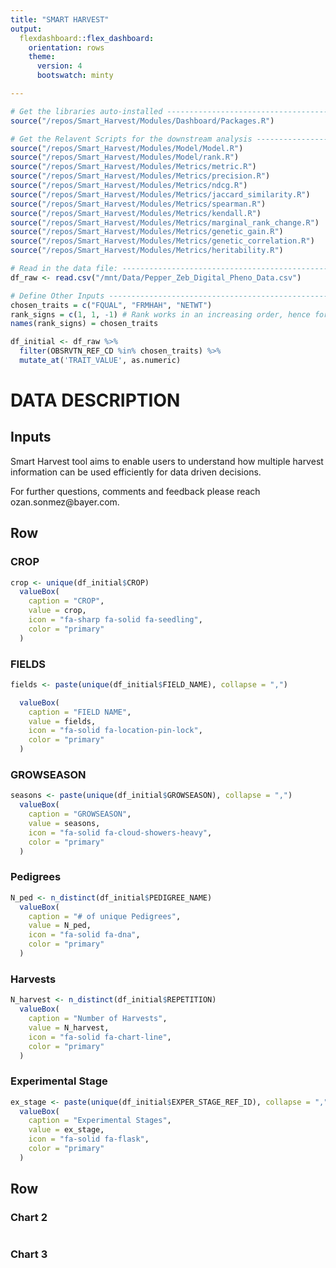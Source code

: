 ```yaml
---
title: "SMART HARVEST"
output:
  flexdashboard::flex_dashboard:
    orientation: rows
    theme: 
      version: 4
      bootswatch: minty

---
```



```r
# Get the libraries auto-installed ---------------------------------------------
source("/repos/Smart_Harvest/Modules/Dashboard/Packages.R")

# Get the Relavent Scripts for the downstream analysis ------------------------
source("/repos/Smart_Harvest/Modules/Model/Model.R")
source("/repos/Smart_Harvest/Modules/Model/rank.R")
source("/repos/Smart_Harvest/Modules/Metrics/metric.R")
source("/repos/Smart_Harvest/Modules/Metrics/precision.R")
source("/repos/Smart_Harvest/Modules/Metrics/ndcg.R")
source("/repos/Smart_Harvest/Modules/Metrics/jaccard_similarity.R")
source("/repos/Smart_Harvest/Modules/Metrics/spearman.R")
source("/repos/Smart_Harvest/Modules/Metrics/kendall.R")
source("/repos/Smart_Harvest/Modules/Metrics/marginal_rank_change.R")
source("/repos/Smart_Harvest/Modules/Metrics/genetic_gain.R")
source("/repos/Smart_Harvest/Modules/Metrics/genetic_correlation.R")
source("/repos/Smart_Harvest/Modules/Metrics/heritability.R")

# Read in the data file: -----------------------------------------------------
df_raw <- read.csv("/mnt/Data/Pepper_Zeb_Digital_Pheno_Data.csv")

# Define Other Inputs --------------------------------------------------------
chosen_traits = c("FQUAL", "FRMHAH", "NETWT")
rank_signs = c(1, 1, -1) # Rank works in an increasing order, hence for traits where large values are desired, sign of rank should be -
names(rank_signs) = chosen_traits

df_initial <- df_raw %>%
  filter(OBSRVTN_REF_CD %in% chosen_traits) %>%
  mutate_at('TRAIT_VALUE', as.numeric)
```


DATA DESCRIPTION
=======================================================================
 
Inputs {.sidebar data-width=300}
-----------------------------------------------------------------------
 
Smart Harvest tool aims to enable users to understand how multiple harvest information can be used efficiently for data driven decisions. 
 
For further questions, comments and feedback please reach ozan.sonmez@bayer.com.
 

Row 
-------------------------------------


### CROP

```r
crop <- unique(df_initial$CROP)
  valueBox(
    caption = "CROP",
    value = crop,
    icon = "fa-sharp fa-solid fa-seedling",
    color = "primary"
  )
```

### FIELDS

```r
fields <- paste(unique(df_initial$FIELD_NAME), collapse = ",")

  valueBox(
    caption = "FIELD NAME",
    value = fields,
    icon = "fa-solid fa-location-pin-lock",
    color = "primary"
  )
```

### GROWSEASON

```r
seasons <- paste(unique(df_initial$GROWSEASON), collapse = ",")
  valueBox(
    caption = "GROWSEASON",
    value = seasons,
    icon = "fa-solid fa-cloud-showers-heavy",
    color = "primary"
  )
```

### Pedigrees

```r
N_ped <- n_distinct(df_initial$PEDIGREE_NAME)
  valueBox(
    caption = "# of unique Pedigrees",
    value = N_ped,
    icon = "fa-solid fa-dna",
    color = "primary"
  )
```

### Harvests

```r
N_harvest <- n_distinct(df_initial$REPETITION)
  valueBox(
    caption = "Number of Harvests",
    value = N_harvest,
    icon = "fa-solid fa-chart-line",
    color = "primary"
  )
```

### Experimental Stage

```r
ex_stage <- paste(unique(df_initial$EXPER_STAGE_REF_ID), collapse = ",")
  valueBox(
    caption = "Experimental Stages",
    value = ex_stage,
    icon = "fa-solid fa-flask",
    color = "primary"
  )
```

Row  {.tabset .tabset-fade .tabset-pills}
-------------------------------------

### Chart 2

```r

```

### Chart 3

```r

```